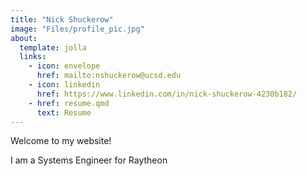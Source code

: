 ```yaml
---
title: "Nick Shuckerow"
image: "Files/profile_pic.jpg"
about:
  template: jolla
  links:
    - icon: envelope
      href: mailto:nshuckerow@ucsd.edu
    - icon: linkedin
      href: https://www.linkedin.com/in/nick-shuckerow-4230b182/
    - href: resume.qmd
      text: Resume 
---
```


Welcome to my website!

I am a Systems Engineer for Raytheon